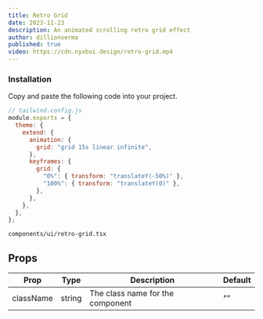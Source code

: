 ```yaml
---
title: Retro Grid
date: 2023-11-23
description: An animated scrolling retro grid effect
author: dillionverma
published: true
video: https://cdn.nyxbui.design/retro-grid.mp4
---
```


<ComponentPreview name="retro-grid-demo" />

<Steps>

### Installation

Copy and paste the following code into your project.

```js
// tailwind.config.js
module.exports = {
  theme: {
    extend: {
      animation: {
        grid: "grid 15s linear infinite",
      },
      keyframes: {
        grid: {
          "0%": { transform: "translateY(-50%)" },
          "100%": { transform: "translateY(0)" },
        },
      },
    },
  },
};
```

```text
components/ui/retro-grid.tsx
```

<ComponentSource name="retro-grid" />

</Steps>

## Props

| Prop      | Type   | Description                      | Default |
| --------- | ------ | -------------------------------- | ------- |
| className | string | The class name for the component | ""      |
